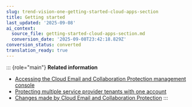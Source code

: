 ```yaml
---
slug: trend-vision-one-getting-started-cloud-apps-section
title: Getting started
last_updated: '2025-09-08'
ai_context:
  source_file: getting-started-cloud-apps-section.md
  conversion_date: '2025-09-08T23:42:18.829Z'
conversion_status: converted
translation_ready: true
---
```


::: {role="main"}
**Related information**

- [Accessing the Cloud Email and Collaboration Protection management console](access-management-console.mdx)
- [Protecting multiple service provider tenants with one account](multiple-tenants-one-account.mdx)
- [Changes made by Cloud Email and Collaboration Protection](changes-made.mdx)
:::
